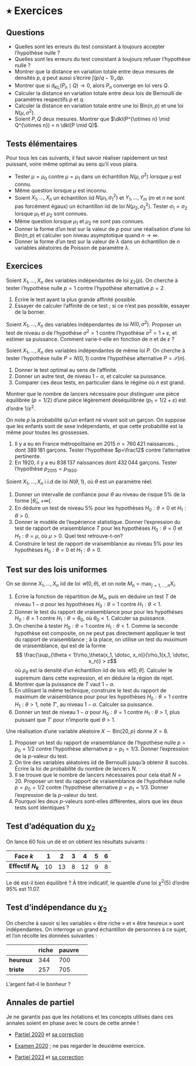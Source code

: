 # ٭ Exercices

## Questions

- Quelles sont les erreurs du test consistant à toujours accepter l'hypothèse nulle ?
- Quelles sont les erreurs du test consistant à toujours refuser l'hypothèse nulle ?
- Montrer que la distance en variation totale entre deux mesures de densités $p,q$ peut aussi s'écrire $\int(p/q-1)_+ \mathrm{d}p$. 
- Montrer que si $\mathrm{d}_{\mathrm{KL}}(P_n \mid Q) \to 0$, alors $P_n$ converge en loi vers $Q$. 
- Calculer la distance en variation totale entre deux lois de Bernoulli de paramètres respectifs $p$ et $q$.
- Calculer la distance en variation totale entre une loi $\mathrm{Bin}(n,p)$ et une loi $N(\mu,\sigma^2)$. 
- Soient $P,Q$ deux mesures. Montrer que $\dkl(P^{\otimes n} \mid Q^{\otimes n}) = n \dkl(P \mid Q)$. 

## Tests élémentaires

Pour tous les cas suivants, il faut savoir réaliser rapidement un test puissant, voire même optimal au sens qu'il vous plaira. 

- Tester $\mu = \mu_0$ contre $\mu = \mu_1$ dans un échantillon $N(\mu, \sigma^2)$ lorsque $\mu$ est connu. 
- Même question lorsque $\mu$ est inconnu. 
- Soient $X_1, \dotsc, X_n$ un échantillon iid $N(\mu_1,\sigma_1^2)$ et $Y_1, \dotsc, Y_m$ ($m$ et $n$ ne sont pas forcément égaux) un échantillon iid de loi $N(\mu_2,\sigma_2^2)$. Tester $\sigma_1 = \sigma_2$ lorsque $\mu_1$ et $\mu_2$ sont connues. 
- Même question lorsque $\mu_1$ et $\mu_2$ ne sont pas connues. 
- Donner la forme d'un test sur la valeur de $p$ pour une réalisation d'une loi $\mathrm{Bin}(n,p)$ et calculer son niveau asymptotique quand $n\to\infty$. 
- Donner la forme d'un test sur la valeur de $\lambda$ dans un échantillon de $n$ variables aléatoires de Poisson de paramètre $\lambda$. 
  
## Exercices

:::{#exr-testchideux}

Soient $X_1, \dotsc, X_n$ des variables indépendantes de loi $\chi_2(p)$. On cherche à tester l'hypothèse nulle $p=1$ contre l'hypothèse alternative $p=2$. 

1. Écrire le test ayant la plus grande affinité possible. 
2. Essayer de calculer l'affinité de ce test ; si ce n'est pas possible, essayer de la borner. 

:::

:::{#exr-testvar}

Soient $X_1, \dotsc, X_n$ des variables indépendantes de loi $N(0,\sigma^2)$. Proposer un test de niveau $\alpha$ de l'hypothèse $\sigma^2=1$ contre l'hypothèse $\sigma^2 = 1+\varepsilon$, et estimer sa puissance. Comment varie-t-elle en fonction de $n$ et de $\varepsilon$ ?

:::

:::{#exr-testrandom}

Soient $X_1, \dotsc, X_n$ des variables indépendantes de même loi $P$. On cherche à tester l'hypothèse nulle $P = N(0,1)$ contre l'hypothèse alternative $P = \mathscr{T}(n)$. 

1. Donner le test optimal au sens de l'affinité. 
2. Donner un autre test, de niveau $1-\alpha$, et calculer sa puissance. 
3. Comparer ces deux tests, en particulier dans le régime où $n$ est grand. 
:::

:::{#exr-samplecomplexity}

Montrer que le nombre de lancers nécessaire pour distinguer une pièce équilibrée $(p=1/2)$ d'une pièce légèrement déséquilibrée ($p_1 = 1/2 + \varepsilon$) est d'ordre $1/\varepsilon^2$. 

:::


:::{#exr-bintest}

On note $p$ la probabilité qu'un enfant né vivant soit un garçon. On suppose que les enfants sont de sexe indépendants, et que cette probabilité est la même pour toutes les grossesses.

1. Il y a eu en France métropolitaine en 2015 $n=760\,421$ naissances.
, dont $389\,181$ garçons. Tester l'hypothèse $p=\frac12$ contre l'alternative pertinente.
1. En 1920, il y a eu $838\,137$ naissances dont $432\,044$ garçons. Tester l'hypothèse $p_{2015}=p_{1920}$.

:::


:::{#exr-testsdivers}


Soient $X_1, \dotsc, X_n$ i.i.d de loi $N(\theta,1)$, où $\theta$ est un paramètre réel. 

1. Donner un intervalle de confiance pour $\theta$ au niveau de risque $5\%$ de la forme $[\hat{\theta}_n, +\infty[$. 
2. En déduire un test de niveau $5\%$ pour les hypothèses $H_0: \theta = 0$ et $H_1: \theta >0$.
3. Donner le modèle de l'expérience statistique. Donner l'expression du test de rapport de vraisemblance $T$ pour les hypothèses $H_0: \theta =0$ et $H_1: \theta = \mu$, où $\mu >0$. Quel test retrouve-t-on? 
4. Construire le test de rapport de vraisemblance au niveau $5\%$ pour les hypothèses $H_0: \theta = 0$ et $H_1: \theta >0$.

:::

:::{#exr-testunif}


## Test sur des lois uniformes 

On se donne $X_1, \dots, X_n$ iid de loi $\mathscr{U}(0,\theta)$, et on note $M_n = \max_{j=1, \dots, n} X_i$.

1. Écrire la fonction de répartition de $M_n$, puis en déduire un test $T$ de niveau $1-\alpha$ pour les hypothèses $H_0: \theta = 1$ contre $H_1: \theta < 1$.
2. Donner le test du rapport de vraisemblance pour pour les hypothèses $H_0: \theta = 1$ contre $H_1: \theta = \theta_0$, où $\theta_0<1$. Calculer sa puissance. 
3. On cherche à tester $H_0: \theta = 1$ contre $H_1: \theta < 1$. Comme la seconde hypothèse est composite, on ne peut pas directement appliquer le test du rapport de vraisemblance ; à la place, on utilise un test du *maximum* de vraisemblance, qui est de la forme 
   $$ \frac{\sup_{\theta < 1}\rho_\theta(x_1, \dotsc, x_n)}{\rho_1(x_1, \dotsc, x_n)} > z$$
   où $\rho_\theta$ est la densité d'un échantillon iid de lois $\mathscr{U}[0,\theta]$. Calculer le supremum dans cette expression, et en déduire la région de rejet. 
4. Montrer que la puissance de $T$ vaut $1-\alpha$.
5. En utilisant la même technique, construire le test du rapport de maximum de vraisemblance pour pour les hypothèses $H_0: \theta = 1$ contre $H_1: \theta>1$, noté $T'$, au niveau $1-\alpha$. Calculer sa puissance. 
6. Donner un test de niveau $1-\alpha$ pour $H_0: \theta = 1$ contre $H_1: \theta>1$, plus puissant que $T'$ pour n'importe quel $\theta >1$. 

:::

:::{#exr-binomtest}

Une réalisation d'une variable aléatoire $X \sim \mathrm{Bin}(20,p)$ donne $X = 8$. 

1. Proposer un test du rapport de vraisemblance de l'hypothèse nulle $p=p_0=1/2$ contre l'hypothèse alternative $p=p_1=1/3$. Donner l'expression de la $p$-valeur du test.
2. On tire des variables aléatoires iid de Bernoulli jusqu'à obtenir 8 succès. Écrire la loi de probabilité du nombre de lancers $N$.
3. Il se trouve que le nombre de lancers nécessaires pour cela était $N=20$.  Proposer un test du rapport de vraisemblance de l'hypothèse nulle $p=p_0=1/2$ contre l'hypothèse alternative $p=p_1=1/3$. Donner l'expression de la $p$-valeur du test. 
4. Pourquoi les deux $p$-valeurs sont-elles différentes, alors que les deux tests sont identiques ?

:::


:::{#exr-testdé}

## Test d'adéquation du $\chi_2$

On lance $60$ fois un dé et on obtient les résultats suivants :

| **Face $k$** | 1 | 2 | 3 | 4 | 5 | 6 |
|---------|:-:|:-:|:-:|:-:|:-:|:-:|
| **Effectif $N_k$**      | 10   |    13 |   8   | 12 | 9 | 8 |



Le dé est-il bien équilibré ? À titre indicatif, le quantile d'une loi $\chi^2(5)$ d'ordre $95\%$ est $11.07$.

:::

:::{#exr-testind}

## Test d'indépendance du $\chi_2$

On cherche à savoir si les variables « être riche » et « être heureux » sont indépendantes. On interroge un grand échantillon de personnes à ce sujet, et l'on récolte les données suivantes : 

| | riche | pauvre | 
|-|-|-|-|
| **heureux** |344 | 700|
| **triste**| 257| 705 | 


L'argent fait-il le bonheur ?

:::

## Annales de partiel

Je ne garantis pas que les notations et les concepts utilisés dans ces annales soient en phase avec le cours de cette année !

- [Partiel 2020](/pdfs/CC1.pdf) et [sa correction](/pdfs/Corrige_CC1.pdf)

- [Examen 2020](/pdfs/ExoExam.pdf) ; ne pas regarder le deuxième exercice. 

- [Partiel 2023](/pdfs/Partiel2023.pdf) et [sa correction](/pdfs/Partiel2023Corrige.pdf)




